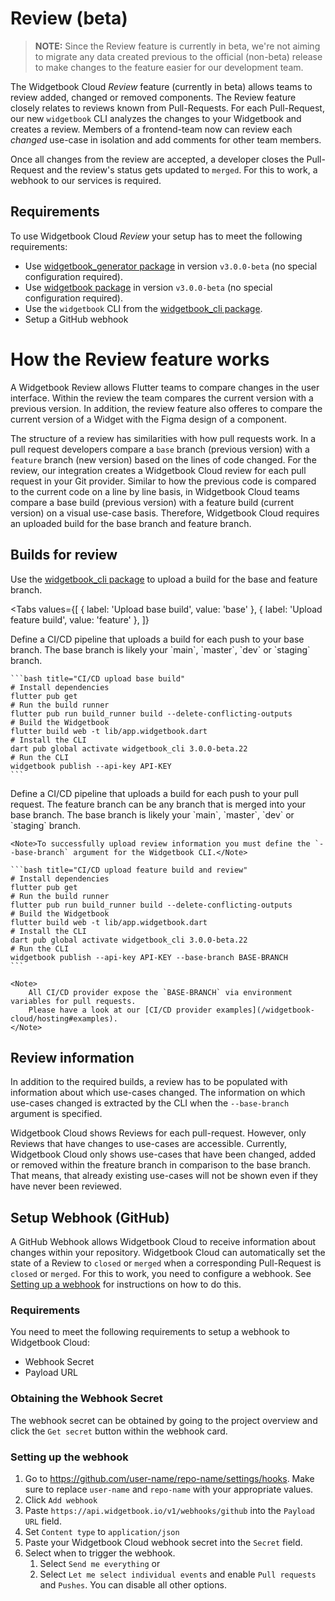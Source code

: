 # Review (beta)

> **NOTE:** Since the Review feature is currently in beta, we're not aiming to migrate any data created previous to the official (non-beta) release to make changes to the feature easier for our development team.

The Widgetbook Cloud _Review_ feature (currently in beta) allows teams to review added, changed or removed components.
The Review feature closely relates to reviews known from Pull-Requests. 
For each Pull-Request, our new `widgetbook` CLI analyzes the changes to your Widgetbook and creates a review.
Members of a frontend-team now can review each _changed_ use-case in isolation and add comments for other team members.

Once all changes from the review are accepted, a developer closes the Pull-Request and the review's status gets updated to `merged`.
For this to work, a webhook to our services is required.

## Requirements

To use Widgetbook Cloud _Review_ your setup has to meet the following requirements:
- Use [widgetbook_generator package](https://pub.dev/packages/widgetbook_generator) in version `v3.0.0-beta` (no special configuration required).
- Use [widgetbook package](https://pub.dev/packages/widgetbook) in version `v3.0.0-beta` (no special configuration required).
- Use the `widgetbook` CLI from the [widgetbook_cli package](https://pub.dev/packages/widgetbook_cli).
- Setup a GitHub webhook

# How the Review feature works

A Widgetbook Review allows Flutter teams to compare changes in the user interface.
Within the review the team compares the current version with a previous version. 
In addition, the review feature also offeres to compare the current version of a Widget with the Figma design of a component.

The structure of a review has similarities with how pull requests work.
In a pull request developers compare a `base` branch (previous version) with a `feature` branch (new version) based on the lines of code changed.
For the review, our integration creates a Widgetbook Cloud review for each pull request in your Git provider.
Similar to how the previous code is compared to the current code on a line by line basis, in Widgetbook Cloud teams compare a base build (previous version) with a feature build (current version) on a visual use-case basis.
Therefore, Widgetbook Cloud requires an uploaded build for the base branch and feature branch.

## Builds for review
Use the [widgetbook_cli package](https://pub.dev/packages/widgetbook_cli) to upload a build for the base and feature branch.

<Tabs
  values={[
    { label: 'Upload base build', value: 'base' },
    { label: 'Upload feature build', value: 'feature' },
  ]}
>
  <TabItem value="base">
    Define a CI/CD pipeline that uploads a build for each push to your base branch.
    The base branch is likely your `main`, `master`, `dev` or `staging` branch.

    ```bash title="CI/CD upload base build"
    # Install dependencies
    flutter pub get
    # Run the build runner
    flutter pub run build_runner build --delete-conflicting-outputs
    # Build the Widgetbook
    flutter build web -t lib/app.widgetbook.dart
    # Install the CLI
    dart pub global activate widgetbook_cli 3.0.0-beta.22
    # Run the CLI
    widgetbook publish --api-key API-KEY
    ```
  </TabItem>
  <TabItem value="feature">
    Define a CI/CD pipeline that uploads a build for each push to your pull request.
    The feature branch can be any branch that is merged into your base branch.
    The base branch is likely your `main`, `master`, `dev` or `staging` branch.

    <Note>To successfully upload review information you must define the `--base-branch` argument for the Widgetbook CLI.</Note>

    ```bash title="CI/CD upload feature build and review"
    # Install dependencies
    flutter pub get
    # Run the build runner
    flutter pub run build_runner build --delete-conflicting-outputs
    # Build the Widgetbook
    flutter build web -t lib/app.widgetbook.dart
    # Install the CLI
    dart pub global activate widgetbook_cli 3.0.0-beta.22
    # Run the CLI
    widgetbook publish --api-key API-KEY --base-branch BASE-BRANCH
    ```

    <Note>
        All CI/CD provider expose the `BASE-BRANCH` via environment variables for pull requests. 
        Please have a look at our [CI/CD provider examples](/widgetbook-cloud/hosting#examples).
    </Note> 
  </TabItem>
</Tabs>

## Review information

In addition to the required builds, a review has to be populated with information about which use-cases changed.
The information on which use-cases changed is extracted by the CLI when the `--base-branch` argument is specified.

<Info>
    Widgetbook Cloud shows Reviews for each pull-request. 
    However, only Reviews that have changes to use-cases are accessible.
</Info>

<Warning>
    Currently, Widgetbook Cloud only shows use-cases that have been changed, added or removed within the freature branch in comparison to the base branch. 
    That means, that already existing use-cases will not be shown even if they have never been reviewed.
</Warning>

## Setup Webhook (GitHub)

A GitHub Webhook allows Widgetbook Cloud to receive information about changes within your repository.
Widgetbook Cloud can automatically set the state of a Review to `closed` or `merged` when a corresponding Pull-Request is `closed` or `merged`.
For this to work, you need to configure a webhook. 
See [Setting up a webhook](https://docs.github.com/en/developers/webhooks-and-events/webhooks/creating-webhooks#setting-up-a-webhook) for instructions on how to do this.

### Requirements

You need to meet the following requirements to setup a webhook to Widgetbook Cloud:
- Webhook Secret
- Payload URL

### Obtaining the Webhook Secret

The webhook secret can be obtained by going to the project overview and click the `Get secret` button within the webhook card.

### Setting up the webhook

1. Go to https://github.com/user-name/repo-name/settings/hooks. Make sure to replace `user-name` and `repo-name` with your appropriate values.
1. Click `Add webhook`
1. Paste `https://api.widgetbook.io/v1/webhooks/github` into the `Payload URL` field.
1. Set `Content type` to `application/json`
1. Paste your Widgetbook Cloud webhook secret into the `Secret` field.
1. Select when to trigger the webhook.
    1. Select `Send me everything` or
    2. Select `Let me select individual events` and enable `Pull requests` and `Pushes`. You can disable all other options. 

